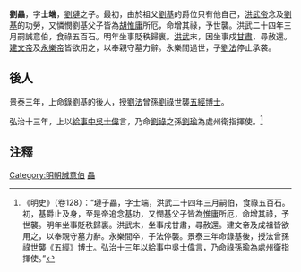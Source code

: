 
'''劉畾'''，字'''士端'''，[[劉璉_(洪武)|劉璉]]之子。最初，由於祖父[[劉基|劉基]]的爵位只有他自己，[[洪武帝|洪武帝]]念及[[劉基|劉基]]的功勞，又憐憫劉基父子皆為[[胡惟庸|胡惟庸]]所厄，命增其祿，予世襲。洪武二十四年三月嗣誠意伯，食祿五百石。明年坐事貶秩歸裏。[[洪武|洪武]]末，因坐事戍[[甘肅|甘肅]]，尋赦還。[[建文帝|建文帝]]及[[永樂帝|永樂帝]]皆欲用之，以奉親守墓力辭。永樂間過世，子[[劉法_(明朝)|劉法]]停止承袭。

== 後人 ==
景泰三年，上命錄劉基的後人，授[[劉法|劉法]]曾孫[[劉祿|劉祿]]世襲[[五經博士|五經博士]]。

弘治十三年，上以[[給事中|給事中]][[吳士偉|吳士偉]]言，乃命[[劉祿|劉祿]]之孫[[劉瑜_(明朝)|劉瑜]]為處州衛指揮使。<ref> 《明史》（卷128）：“璉子畾，字士端，洪武二十四年三月嗣伯，食祿五百石。初，基爵止及身，至是帝追念基功，又憫基父子皆為[[胡惟庸|惟庸]]所厄，命增其祿，予世襲。明年坐事貶秩歸裏。洪武末，坐事戍甘肅，尋赦還。建文帝及成祖皆欲用之，以奉親守墓力辭。永樂間卒，子法停襲。景泰三年命錄基後，授法曾孫祿世襲《五經》博士。弘治十三年以給事中吳士偉言，乃命祿孫瑜為處州衛指揮使。”</ref>

== 注釋 ==
{{reflist}}

[[Category:明朝誠意伯|Category:明朝誠意伯]]
[[Category:劉姓|畾]]
